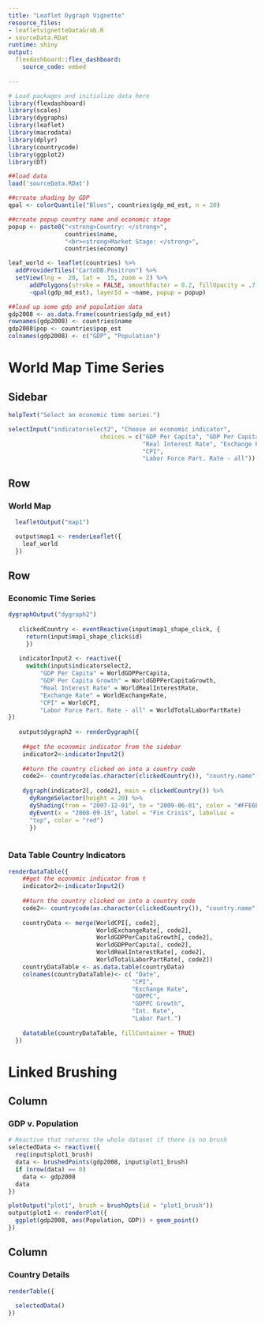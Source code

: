 ```yaml
---
title: "Leaflet Dygraph Vignette"
resource_files:
- leafletvignetteDataGrab.R
- sourceData.RDat
runtime: shiny
output:
  flexdashboard::flex_dashboard:
    source_code: embed
    
---
```


```r
# Load packages and initialize data here
library(flexdashboard)
library(scales)
library(dygraphs)
library(leaflet)
library(macrodata)
library(dplyr)
library(countrycode)
library(ggplot2)
library(DT)

##load data
load('sourceData.RDat')

##create shading by GDP
qpal <- colorQuantile("Blues", countries$gdp_md_est, n = 20)

##create popup country name and economic stage
popup <- paste0("<strong>Country: </strong>", 
                countries$name, 
                "<br><strong>Market Stage: </strong>", 
                countries$economy)

leaf_world <- leaflet(countries) %>%
  addProviderTiles("CartoDB.Positron") %>% 
  setView(lng =  20, lat =  15, zoom = 2) %>%
      addPolygons(stroke = FALSE, smoothFactor = 0.2, fillOpacity = .7, color =
      ~qpal(gdp_md_est), layerId = ~name, popup = popup)

##load up some gdp and population data
gdp2008 <- as.data.frame(countries$gdp_md_est)
rownames(gdp2008) <- countries$name
gdp2008$pop <- countries$pop_est
colnames(gdp2008) <- c("GDP", "Population")

```


World Map Time Series {data-orientation=rows}
=====================================

Sidebar {.sidebar}
-------------------------------------
  
```r

helpText("Select an economic time series.")

selectInput("indicatorselect2", "Choose an economic indicator", 
                          choices = c("GDP Per Capita", "GDP Per Capita Growth", 
                                      "Real Interest Rate", "Exchange Rate",
                                      "CPI", 
                                      "Labor Force Part. Rate - all"))

```

Row {data-height=650}
-------------------------------------

### World Map

```r

  leafletOutput("map1")

  output$map1 <- renderLeaflet({
    leaf_world
  })
```

Row {.tabset .tabset-fade}
-------------------------------------

### Economic Time Series

```r

dygraphOutput("dygraph2")
  
   clickedCountry <- eventReactive(input$map1_shape_click, {
     return(input$map1_shape_click$id)
     })
   
   indicatorInput2 <- reactive({
     switch(input$indicatorselect2,
         "GDP Per Capita" = WorldGDPPerCapita,
         "GDP Per Capita Growth" = WorldGDPPerCapitaGrowth,
         "Real Interest Rate" = WorldRealInterestRate, 
         "Exchange Rate" = WorldExchangeRate, 
         "CPI" = WorldCPI, 
         "Labor Force Part. Rate - all" = WorldTotalLaborPartRate)
})
   
   output$dygraph2 <- renderDygraph({
    
    ##get the economic indicator from the sidebar 
    indicator2<-indicatorInput2()
    
    ##turn the country clicked on into a country code
    code2<- countrycode(as.character(clickedCountry()), "country.name", "iso3c")
    
    dygraph(indicator2[, code2], main = clickedCountry()) %>%
      dyRangeSelector(height = 20) %>%
      dyShading(from = "2007-12-01", to = "2009-06-01", color = "#FFE6E6") %>% 
      dyEvent(x = "2008-09-15", label = "Fin Crisis", labelLoc =
      "top", color = "red")
      })
   
```


### Data Table Country Indicators

```r
renderDataTable({
    ##get the economic indicator from t
    indicator2<-indicatorInput2()
    
    ##turn the country clicked on into a country code
    code2<- countrycode(as.character(clickedCountry()), "country.name", "iso3c")
    
    countryData <- merge(WorldCPI[, code2], 
                         WorldExchangeRate[, code2],         
                         WorldGDPPerCapitaGrowth[, code2], 
                         WorldGDPPerCapita[, code2],
                         WorldRealInterestRate[, code2],
                         WorldTotalLaborPartRate[, code2])
    countryDataTable <- as.data.table(countryData)
    colnames(countryDataTable)<- c( "Date",
                                   "CPI", 
                                   "Exchange Rate", 
                                   "GDPPC", 
                                   "GDPPC Growth",
                                   "Int. Rate", 
                                   "Labor Part.")
    
    datatable(countryDataTable, fillContainer = TRUE)
  })

```

Linked Brushing {data-orientation=columns}
=====================================

Column {data-width=350}
-----------------------------------------------------------------------

### GDP v. Population {data-width=600}

```r
# Reactive that returns the whole dataset if there is no brush
selectedData <- reactive({
  req(input$plot1_brush)
  data <- brushedPoints(gdp2008, input$plot1_brush)
  if (nrow(data) == 0)
    data <- gdp2008
  data
})

plotOutput("plot1", brush = brushOpts(id = "plot1_brush"))
output$plot1 <- renderPlot({
  ggplot(gdp2008, aes(Population, GDP)) + geom_point()
})

```

Column {data-width=350}
-----------------------------------------------------------------------

### Country Details

```r
renderTable({
  
  selectedData()
})
```



